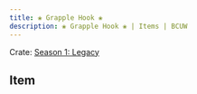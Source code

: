 ---
title: ❀ Grapple Hook ❀
description: ❀ Grapple Hook ❀ | Items | BCUW
---

Crate: [Season 1: Legacy](/crates/season/s1/)

## Item
<Cdn path="2D/Legacy" name="❀ Grapple Hook ❀" ext="png" />